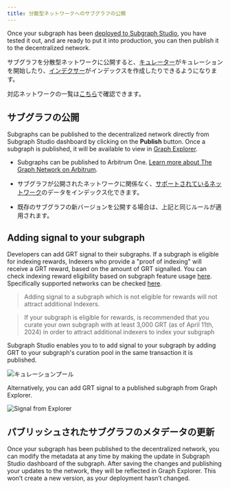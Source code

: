 ```yaml
---
title: 分散型ネットワークへのサブグラフの公開
---
```


Once your subgraph has been [deployed to Subgraph Studio](/deploying/deploying-a-subgraph-to-studio), you have tested it out, and are ready to put it into production, you can then publish it to the decentralized network.

サブグラフを分散型ネットワークに公開すると、[キュレーター](/network/curating)がキュレーションを開始したり、[インデクサー](/network/indexing)がインデックスを作成したりできるようになります。

<VideoEmbed youtube="satdwdbvzAQ" />

対応ネットワークの一覧は[こちら](/developing/supported-networks)で確認できます。

## サブグラフの公開

Subgraphs can be published to the decentralized network directly from Subgraph Studio dashboard by clicking on the **Publish** button. Once a subgraph is published, it will be available to view in [Graph Explorer](https://thegraph.com/explorer/).

- Subgraphs can be published to Arbitrum One. [Learn more about The Graph Network on Arbitrum](/arbitrum/arbitrum-faq).

- サブグラフが公開されたネットワークに関係なく、[サポートされているネットワーク](/developing/supported-networks)のデータをインデックス化できます。

- 既存のサブグラフの新バージョンを公開する場合は、上記と同じルールが適用されます。

## Adding signal to your subgraph

Developers can add GRT signal to their subgraphs. If a subgraph is eligible for indexing rewards, Indexers who provide a "proof of indexing" will receive a GRT reward, based on the amount of GRT signalled. You can check indexing reward eligibility based on subgraph feature usage [here](https://github.com/graphprotocol/indexer/blob/main/docs/feature-support-matrix.md). Specifically supported networks can be checked [here](/developing/supported-networks).

> Adding signal to a subgraph which is not eligible for rewards will not attract additional Indexers.

> If your subgraph is eligible for rewards, is recommended that you curate your own subgraph with at least 3,000 GRT (as of April 11th, 2024) in order to attract additional indexers to index your subgraph

Subgraph Studio enables you to to add signal to your subgraph by adding GRT to your subgraph's curation pool in the same transaction it is published.

![キュレーションプール](/img/curate-own-subgraph-tx.png)

Alternatively, you can add GRT signal to a published subgraph from Graph Explorer.

![Signal from Explorer](/img/signal-from-explorer.png)

## パブリッシュされたサブグラフのメタデータの更新

Once your subgraph has been published to the decentralized network, you can modify the metadata at any time by making the update in Subgraph Studio dashboard of the subgraph. After saving the changes and publishing your updates to the network, they will be reflected in Graph Explorer. This won’t create a new version, as your deployment hasn’t changed.
